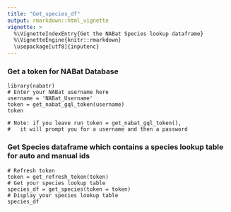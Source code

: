 ```yaml
---
title: "Get_species_df"
output: rmarkdown::html_vignette
vignette: >
  %\VignetteIndexEntry{Get the NABat Species lookup dataframe}
  %\VignetteEngine{knitr::rmarkdown}
  \usepackage[utf8]{inputenc}
---
```


### Get a token for NABat Database
```
library(nabatr)
# Enter your NABat username here
username = 'NABat_Username'
token = get_nabat_gql_token(username)
token

# Note: if you leave run token = get_nabat_gql_token(),
#   it will prompt you for a username and then a password
```

### Get Species dataframe which contains a species lookup table for auto and manual ids
```
# Refresh token
token = get_refresh_token(token)
# Get your species lookup table
species_df = get_species(token = token)
# Display your species lookup table
species_df
```
